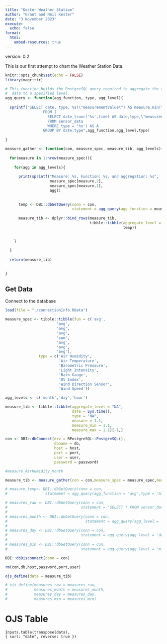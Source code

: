 ```yaml
---
title: "Kester Weather Station"
author: "Grant and Neil Kester"
date: "3 November 2023"
execute: 
  echo: false
format: 
  html:
    embed-resources: true
---
```


version: 0.2

This is our first attempt to chart the Weather Station Data.

```r
knitr::opts_chunk$set(echo = FALSE)
library(magrittr)
```

```r

# This function builds the PostgreSQL query required to aggregate the timeseries
#  data to a specified level.
agg_query <- function(agg_function, type, agg_level){
  
  sprintf("SELECT date, type, %s(\"measurementValue\") AS measure,min(\"measurementValue\") AS measure_min,max(\"measurementValue\") AS measure_max 
                 FROM (
                   SELECT date_trunc('%s',time) AS date,type,\"measurementValue\" 
                   FROM sensor_data
                   WHERE type = '%s') AS A 
                 GROUP BY date,type",agg_function,agg_level,type)
  
}

measure_gather <- function(con, measure_spec, measure_tib, agg_levels){
  
  for(measure in 1:nrow(measure_spec)){
    
    for(agg in agg_levels){
      
      print(sprintf("Measure: %s, Function: %s, and aggregation: %s",
                    measure_spec[measure,2],
                    measure_spec[measure,1],
                    agg))
      
      
      temp <- DBI::dbGetQuery(conn = con,
                              statement = agg_query(agg_function = measure_spec[measure,1],type = measure_spec[measure,2],agg_level = agg))
      
      measure_tib <- dplyr::bind_rows(measure_tib,
                                      tibble::tibble(aggregate_level = agg,
                                                     temp))

      
    }
    
  }
  
  return(measure_tib)
  
  
}

```

## Get Data

Connect to the database

```r
load(file = "./connectionInfo.RData")

measure_spec <- tibble::tibble(fun = c('avg',
                       'avg',
                       'avg',
                       'avg',
                       'sum',
                       'avg',
                       'avg',
                       'avg'),
               type = c('Air Humidity',
                        'Air Temperature',
                        'Barometric Pressure',
                        'Light Intensity',
                        'Rain Gauge',
                        'UV Index',
                        'Wind Direction Sensor',
                        'Wind Speed'))

agg_levels <- c('month','day','hour')

measure_tib <- tibble::tibble(aggregate_level = "NA",
                              date = Sys.time(),
                              type = "NA",
                              measure = 1.1,
                              measure_min = 1.1,
                              measure_max = 1.1)[-1,]

con <- DBI::dbConnect(drv = RPostgreSQL::PostgreSQL(),
                      dbname = db,
                      host = host,
                      port = port,
                      user = user,
                      password = password)

#measure_AirHumidity_month

measure_tib <- measure_gather(con = con,measure_spec = measure_spec,measure_tib = measure_tib,agg_levels = agg_levels)

# measure_temp<- DBI::dbGetQuery(conn = con,
#                 statement = agg_query(agg_function = 'avg',type = 'Air Humidity',agg_level = 'day'))

# measures_raw <- DBI::dbGetQuery(conn = con,
#                                 statement = "SELECT * FROM sensor_data WHERE type IS NOT NULL")
# 
# measures_month <- DBI::dbGetQuery(conn = con,
#                                   statement = agg_query(agg_level = 'month'))
# 
# measures_day <- DBI::dbGetQuery(conn = con,
#                                 statement = agg_query(agg_level = 'day'))
# 
# measures_min <- DBI::dbGetQuery(conn = con,
#                                 statement = agg_query(agg_level = 'min'))

DBI::dbDisconnect(conn = con)

rm(con,db,host,password,port,user)

ojs_define(data = measure_tib)

# ojs_define(measures_raw = measures_raw,
#            measures_month = measures_month,
#            measures_day = measures_day,
#            measures_min = measures_min)
```

# OJS Table

```ojs
Inputs.table(transpose(data), 
{ sort: "date", reverse: true })
```






